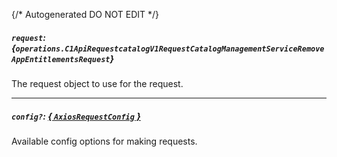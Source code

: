 {/* Autogenerated DO NOT EDIT  */}

##### `request`: *{`operations.C1ApiRequestcatalogV1RequestCatalogManagementServiceRemoveAppEntitlementsRequest`}*
The request object to use for the request.
<Collapsible openLabel={Labels.showProperties} closeLabel={Labels.hideProperties}>
    <C1ApiRequestcatalogV1RequestCatalogManagementServiceRemoveAppEntitlementsRequest/>
</Collapsible>

---
##### `config?`: [*{ `AxiosRequestConfig` }*](https://axios-http.com/docs/req_config)
Available config options for making requests.


